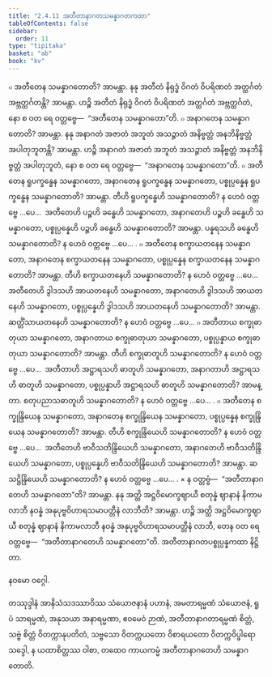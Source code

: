 ```yaml
---
title: "2.4.11 အတီတာနာဂတသမန္နာဂတကထာ"
tableOfContents: false
sidebar:
  order: 11
type: "tipitaka"
basket: "ab"
book: "kv"
---
```



<DynamicBreadcrumb />

<Division number="568" book="kv" e="ch" v="32" p="307">

<Paragraph number="1922" book="kv">
๐ အတီတေန သမန္နာဂတောတိ? အာမန္တာ. နနု အတီတံ နိရုဒ္ဓံ ဝိဂတံ ဝိပရိဏတံ အတ္ထင်္ဂတံ အဗ္ဘတ္ထင်္ဂတန္တိ? အာမန္တာ. ဟဉ္စိ အတီတံ နိရုဒ္ဓံ ဝိဂတံ ဝိပရိဏတံ အတ္ထင်္ဂတံ အဗ္ဘတ္ထင်္ဂတံ, နော စ ဝတ ရေ ဝတ္တဗ္ဗေ—  “အတီတေန သမန္နာဂတော”တိ.
</Paragraph>

<Paragraph number="1923" book="kv">
๐ အနာဂတေန သမန္နာဂတောတိ? အာမန္တာ. နနု အနာဂတံ အဇာတံ အဘူတံ အသဉ္ဇာတံ အနိဗ္ဗတ္တံ အနဘိနိဗ္ဗတ္တံ အပါတုဘူတန္တိ? အာမန္တာ. ဟဉ္စိ အနာဂတံ အဇာတံ အဘူတံ အသဉ္ဇာတံ အနိဗ္ဗတ္တံ အနဘိနိဗ္ဗတ္တံ အပါတုဘူတံ, နော စ ဝတ ရေ ဝတ္တဗ္ဗေ—  “အနာဂတေန သမန္နာဂတော”တိ.
</Paragraph>

</Division>
<Division number="569" book="kv" e="ch" v="32" p="307">

<Paragraph number="1924" book="kv">
๐ အတီတေန ရူပက္ခန္ဓေန သမန္နာဂတော, အနာဂတေန ရူပက္ခန္ဓေန သမန္နာဂတော, ပစ္စုပ္ပန္နေန ရူပက္ခန္ဓေန သမန္နာဂတောတိ? အာမန္တာ. တီဟိ ရူပက္ခန္ဓေဟိ သမန္နာဂတောတိ? န ဟေဝံ ဝတ္တဗ္ဗေ …ပေ…  အတီတေဟိ ပဉ္စဟိ ခန္ဓေဟိ သမန္နာဂတော, အနာဂတေဟိ ပဉ္စဟိ ခန္ဓေဟိ သမန္နာဂတော, ပစ္စုပ္ပန္နေဟိ ပဉ္စဟိ ခန္ဓေဟိ သမန္နာဂတောတိ? အာမန္တာ. ပန္နရသဟိ ခန္ဓေဟိ သမန္နာဂတောတိ? န ဟေဝံ ဝတ္တဗ္ဗေ …ပေ… .
</Paragraph>

<Paragraph number="1925" book="kv">
๐ အတီတေန စက္ခာယတနေန သမန္နာဂတော, အနာဂတေန စက္ခာယတနေန သမန္နာဂတော, ပစ္စုပ္ပန္နေန စက္ခာယတနေန သမန္နာဂတောတိ? အာမန္တာ. တီဟိ စက္ခာယတနေဟိ သမန္နာဂတောတိ? န ဟေဝံ ဝတ္တဗ္ဗေ …ပေ…  အတီတေဟိ ဒွါဒသဟိ အာယတနေဟိ သမန္နာဂတော, အနာဂတေဟိ ဒွါဒသဟိ အာယတနေဟိ သမန္နာဂတော, ပစ္စုပ္ပန္နေဟိ ဒွါဒသဟိ အာယတနေဟိ သမန္နာဂတောတိ? အာမန္တာ. ဆတ္တိံသာယတနေဟိ သမန္နာဂတောတိ? န ဟေဝံ ဝတ္တဗ္ဗေ …ပေ…
</Paragraph>

<Paragraph number="1926" book="kv">
๐ အတီတာယ စက္ခုဓာတုယာ သမန္နာဂတော, အနာဂတာယ စက္ခုဓာတုယာ သမန္နာဂတော, ပစ္စုပ္ပန္နာယ စက္ခုဓာတုယာ သမန္နာဂတောတိ? အာမန္တာ. တီဟိ စက္ခုဓာတူဟိ သမန္နာဂတောတိ? န ဟေဝံ ဝတ္တဗ္ဗေ …ပေ…  အတီတာဟိ အဋ္ဌာရသဟိ ဓာတူဟိ သမန္နာဂတော, အနာဂတာဟိ အဋ္ဌာရသဟိ ဓာတူဟိ သမန္နာဂတော, ပစ္စုပ္ပန္နာဟိ အဋ္ဌာရသဟိ ဓာတူဟိ သမန္နာဂတောတိ? အာမန္တာ. စတုပညာသဓာတူဟိ သမန္နာဂတောတိ? န ဟေဝံ ဝတ္တဗ္ဗေ …ပေ… .
</Paragraph>

<Paragraph number="1927" book="kv">
๐ အတီတေန စက္ခုန္ဒြိယေန သမန္နာဂတော, အနာဂတေန စက္ခုန္ဒြိယေန သမန္နာဂတော, ပစ္စုပ္ပန္နေန စက္ခုန္ဒြိယေန သမန္နာဂတောတိ? အာမန္တာ. တီဟိ စက္ခုန္ဒြိယေဟိ သမန္နာဂတောတိ? န ဟေဝံ ဝတ္တဗ္ဗေ …ပေ…  အတီတေဟိ ဗာဝီသတိန္ဒြိယေဟိ သမန္နာဂတော, အနာဂတေဟိ ဗာဝီသတိန္ဒြိယေဟိ သမန္နာဂတော, ပစ္စုပ္ပန္နေဟိ ဗာဝီသတိန္ဒြိယေဟိ သမန္နာဂတောတိ? အာမန္တာ. ဆသဋ္ဌိန္ဒြိယေဟိ သမန္နာဂတောတိ? န ဟေဝံ ဝတ္တဗ္ဗေ …ပေ… .
</Paragraph>

</Division>
<Division number="570" book="kv" e="ch" v="32" p="308">

<Paragraph number="1928" book="kv">
× န ဝတ္တဗ္ဗံ—  “အတီတာနာဂတေဟိ သမန္နာဂတော”တိ? အာမန္တာ. နနု အတ္ထိ အဋ္ဌဝိမောက္ခဈာယီ စတုန္နံ ဈာနာနံ နိကာမလာဘီ နဝန္နံ အနုပုဗ္ဗဝိဟာရသမာပတ္တီနံ လာဘီတိ? အာမန္တာ. ဟဉ္စိ အတ္ထိ အဋ္ဌဝိမောက္ခဈာယီ စတုန္နံ ဈာနာနံ နိကာမလာဘီ နဝန္နံ အနုပုဗ္ဗဝိဟာရသမာပတ္တီနံ လာဘီ, တေန ဝတ ရေ ဝတ္တဗ္ဗေ—  “အတီတာနာဂတေဟိ သမန္နာဂတော”တိ.

</Paragraph>
</Division>

<Paragraph number="1929" type="center" book="kv">
အတီတာနာဂတပစ္စုပ္ပန္နကထာ နိဋ္ဌိတာ.

  
နဝမော ဝဂ္ဂေါ.



</Paragraph>

<Paragraph number="1930" type="center" book="kv">
တဿုဒ္ဒါနံ


</Paragraph>

<Paragraph number="1931" book="kv">
အာနိသံသဒဿာဝိဿ သံယောဇနာနံ ပဟာနံ, အမတာရမ္မဏံ သံယောဇနံ, ရူပံ သာရမ္မဏံ, အနုသယာ အနာရမ္မဏာ, ဧဝမေဝံ ဉာဏံ, အတီတာနာဂတာရမ္မဏံ စိတ္တံ, သဗ္ဗံ စိတ္တံ ဝိတက္ကာနုပတိတံ, သဗ္ဗသော ဝိတက္ကယတော ဝိစာရယတော ဝိတက္ကဝိပ္ဖါရော သဒ္ဒေါ, န ယထာစိတ္တဿ ဝါစာ, တထေဝ ကာယကမ္မံ အတီတာနာဂတေဟိ သမန္နာဂတောတိ.
</Paragraph>